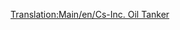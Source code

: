[[Translation:Main/en/Cs-Inc. Oil Tanker]]{{en/-}}{{hu/Navbox Hajók}}
{{hu/Hajók|Name=Cs-Inc. olajszállító hajó
|Image=[[File:en/OilTanker.png|Cs-Inc. Oil Tanker]]
|Cost=£33,511 ($67,022)
|Speed=40 km/h (25 mph)
|Annual=£2,050 ($4,100)
|Designed=1968
|Lifespan=30
|Capacity=350.000 liter [[Main/hu/Olaj|olaj]]
|Description=A Cs-Inc. olajszállító hajó hatalmas. Elődjénél gyorsabb és sokkal nagyobb.
|Real-life=Kitalált. A Cs nyilván Chris Sawyer monogramjából adódik.
}}
